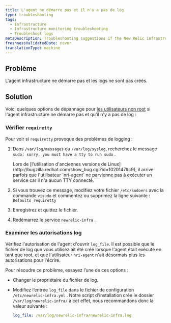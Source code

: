 ```yaml
---
title: L'agent ne démarre pas et il n'y a pas de log
type: troubleshooting
tags:
  - Infrastructure
  - Infrastructure monitoring troubleshooting
  - Troubleshoot logs
metaDescription: Troubleshooting suggestions if the New Relic infrastructure agent is not starting and there are no logs
freshnessValidatedDate: never
translationType: machine
---
```


## Problème

L&apos;agent infrastructure ne démarre pas et les logs ne sont pas créés.

## Solution

Voici quelques options de dépannage pour [les utilisateurs non root](/docs/infrastructure/install-configure-infrastructure/linux-installation/linux-agent-running-modes) si l&apos;agent infrastructure ne démarre pas et qu&apos;il n&apos;y a pas de log :

### Vérifier `requiretty`

Pour voir si `requiretty` provoque des problèmes de logging :

1. Dans `/var/log/messages` ou `/var/log/syslog`, recherchez le message `sudo: sorry, you must have a tty to run sudo` .

   <Callout variant="important">
     Lors de [l&apos;utilisation d&apos;anciennes versions de Linux](http://bugzilla.redhat.com/show_bug.cgi?id=1020147#c9), il arrive parfois que l&apos;utilisateur `nri-agent` ne parvienne pas à exécuter un service car il n&apos;a aucun TTY connecté.
   </Callout>

2. Si vous trouvez ce message, modifiez votre fichier `/etc/sudoers` avec la commande `visudo` et commentez ou supprimez la ligne suivante : `Defaults requiretty`

3. Enregistrez et quittez le fichier.

4. Redémarrez le service `newrelic-infra` .

### Examiner les autorisations log

Vérifiez l&apos;autorisation de l&apos;agent d&apos;ouvrir `log_file`. Il est possible que le fichier de log que vous utilisez ait été créé lorsque l&apos;agent était exécuté en tant que root, et que l&apos;utilisateur `nri-agent` n&apos;ait désormais plus les autorisations pour l&apos;écrire.

Pour résoudre ce problème, essayez l’une de ces options :

* Changer le propriétaire du fichier de log.

* Modifiez l’entrée `log_file` dans le fichier de configuration `/etc/newrelic-infra.yml` . Notre script d&apos;installation crée le dossier `/var/log/newrelic-infra/` à cet effet, nous recommandons donc la valeur suivante :

  ```yml
  log_file: /var/log/newrelic-infra/newrelic-infra.log
  ```